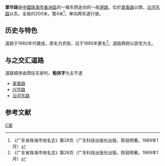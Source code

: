 {{他用
|subject=珠海的翠华路
|other=其他地方的同名道路
|翠华路
|disambig=無
}}
'''翠华路'''是[[中國|中國]][[珠海市|珠海市]][[香洲區|香洲區]]的一條东西走向的一般[[道路|道路]]，位於[[翠香路|翠香路]]以南，[[沿河路_(珠海)|沿河东路]]以东。全長约200米，寬4米<ref name="dm">《广东省珠海市地名志》第28页（广东科技出版社出版，陈锐明著。1989年1月）</ref>，单向两车道行驶。

== 历史与特色 ==
道路于1960年代建成，原名为农街，后于1985年更名<ref name="dm">《广东省珠海市地名志》第28页（广东科技出版社出版，陈锐明著。1989年1月）</ref>。道路两侧以民宅为主。

== 与之交汇道路 ==
道路顺序由西往东排列，'''粗体字'''为主干道
*[[翠香路|翠香路]]
*[[兴华路_(珠海)|兴华路]]
*[[沿河路_(珠海)|沿河东路]]

== 参考文献 ==
{{reflist}}

[[Category:香洲区道路|C翠]]
{{道路小作品}}